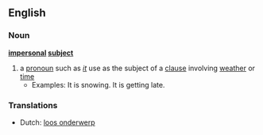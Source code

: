 ==English==

===Noun===
'''[[impersonal]] [[subject]]'''

# a [[pronoun]] such as ''[[it]]'' use as the subject of a [[clause]] involving [[weather]] or [[time]]
#*Examples: It is snowing. It is getting late.

===Translations===
{{rfc-level|Translations at L3+ (AutoFormat would have corrected level of Translations)}}
*Dutch: [[loos onderwerp]] {{n}}